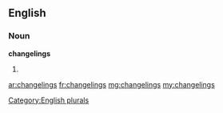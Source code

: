 ==English==

===Noun===
'''changelings'''

# {{plural of|changeling}}

[[Category:English plurals]]

[[ar:changelings]]
[[fr:changelings]]
[[mg:changelings]]
[[my:changelings]]
